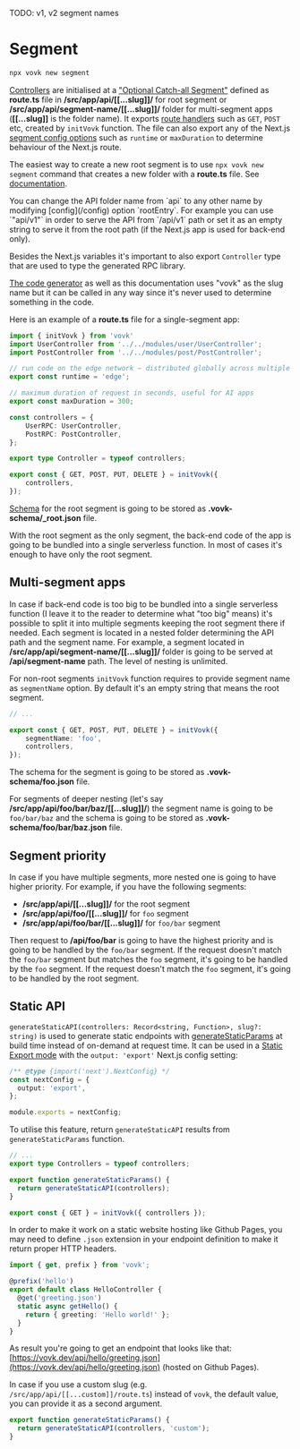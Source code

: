
TODO: v1, v2 segment names

# Segment

```sh filename="Create root segment with CLI"
npx vovk new segment
```

[Controllers](/controller) are initialised at a ["Optional Catch-all Segment"](https://nextjs.org/docs/pages/building-your-application/routing/dynamic-routes#optional-catch-all-segments) defined as **route.ts** file in **/src/app/api/[[...slug]]/** for root segment or **/src/app/api/segment-name/[[...slug]]/** folder for multi-segment apps (**[[...slug]]** is the folder name). It exports [route handlers](https://nextjs.org/docs/app/building-your-application/routing/route-handlers) such as `GET`, `POST` etc, created by `initVovk` function. The file can also export any of the Next.js [segment config options](https://nextjs.org/docs/app/building-your-application/routing/route-handlers#segment-config-options) such as `runtime` or `maxDuration` to determine behaviour of the Next.js route.

The easiest way to create a new root segment is to use `npx vovk new segment` command that creates a new folder with a **route.ts** file. See [documentation](/cli/vovk-new).

<Callout type="info" emoji="ℹ️">
  You can change the API folder name from `api` to any other name by modifying [config](/config) option `rootEntry`. For example you can use `"api/v1"` in order to serve the API from `/api/v1` path or set it as an empty string to serve it from the root path (if the Next.js app is used for back-end only).
</Callout>

Besides the Next.js variables it's important to also export `Controller` type that are used to type the generated RPC library.

[The code generator](/cli/vovk-new) as well as this documentation uses "vovk" as the slug name but it can be called in any way since it's never used to determine something in the code.

Here is an example of a **route.ts** file for a single-segment app:

```ts filename="/src/app/api/[[...slug]]/route.ts"
import { initVovk } from 'vovk'
import UserController from '../../modules/user/UserController';
import PostController from '../../modules/post/PostController';

// run code on the edge network — distributed globally across multiple data centers
export const runtime = 'edge';

// maximum duration of request in seconds, useful for AI apps
export const maxDuration = 300;

const controllers = {
    UserRPC: UserController,
    PostRPC: PostController,
};

export type Controller = typeof controllers;

export const { GET, POST, PUT, DELETE } = initVovk({
    controllers,
});
```

[Schema](/schema) for the root segment is going to be stored as **.vovk-schema/_root.json** file.

With the root segment as the only segment, the back-end code of the app is going to be bundled into a single serverless function. In most of cases it's enough to have only the root segment.

## Multi-segment apps

In case if back-end code is too big to be bundled into a single serverless function (I leave it to the reader to determine what "too big" means) it's possible to split it into multiple segments keeping the root segment there if needed. Each segment is located in a nested folder determining the API path and the segment name. For example, a segment located in **/src/app/api/segment-name/[[...slug]]/** folder is going to be served at **/api/segment-name** path. The level of nesting is unlimited. 

For non-root segments `initVovk` function requires to provide segment name as `segmentName` option. By default it's an empty string that means the root segment.


```ts filename="/src/app/api/foo/[[...slug]]/route.ts"
// ...

export const { GET, POST, PUT, DELETE } = initVovk({
    segmentName: 'foo',
    controllers,
});
```

The schema for the segment is going to be stored as **.vovk-schema/foo.json** file.

For segments of deeper nesting (let's say **/src/app/api/foo/bar/baz/[[...slug]]/**) the segment name is going to be `foo/bar/baz` and the schema is going to be stored as **.vovk-schema/foo/bar/baz.json** file.

## Segment priority

In case if you have multiple segments, more nested one is going to have higher priority. For example, if you have the following segments:

- **/src/app/api/[[...slug]]/** for the root segment
- **/src/app/api/foo/[[...slug]]/** for `foo` segment
- **/src/app/api/foo/bar/[[...slug]]/** for `foo/bar` segment

Then request to **/api/foo/bar** is going to have the highest priority and is going to be handled by the `foo/bar` segment. If the request doesn't match the `foo/bar` segment but matches the `foo` segment, it's going to be handled by the `foo` segment. If the request doesn't match the `foo` segment, it's going to be handled by the root segment.

## Static API

`generateStaticAPI(controllers: Record<string, Function>, slug?: string)` is used to generate static endpoints with [generateStaticParams](https://nextjs.org/docs/app/api-reference/functions/generate-static-params) at build time instead of on-demand at request time. It can be used in a [Static Export mode](https://nextjs.org/docs/pages/building-your-application/deploying/static-exports) with the `output: 'export'` Next.js config setting:


```ts filename="next.config.js"
/** @type {import('next').NextConfig} */
const nextConfig = {
  output: 'export',
};

module.exports = nextConfig;
```

To utilise this feature, return `generateStaticAPI` results from `generateStaticParams` function.

```ts filename="/src/app/api/[[...vovk]]/route.ts"
// ...
export type Controllers = typeof controllers;

export function generateStaticParams() {
  return generateStaticAPI(controllers);
}

export const { GET } = initVovk({ controllers });
```

In order to make it work on a static website hosting like Github Pages, you may need to define `.json` extension in your endpoint definition to make it return proper HTTP headers.

```ts
import { get, prefix } from 'vovk';

@prefix('hello')
export default class HelloController {
  @get('greeting.json')
  static async getHello() {
    return { greeting: 'Hello world!' };
  }
}
```

As result you're going to get an endpoint that looks like that: [https://vovk.dev/api/hello/greeting.json](https://vovk.dev/api/hello/greeting.json) (hosted on Github Pages).

In case if you use a custom slug (e.g. `/src/app/api/[[...custom]]/route.ts`) instead of `vovk`, the default value, you can provide it as a second argument.

```ts
export function generateStaticParams() {
  return generateStaticAPI(controllers, 'custom');
}
```